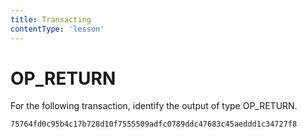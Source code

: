 ```yaml
---
title: Transacting
contentType: 'lesson'
---
```


# OP_RETURN

For the following transaction, identify the output of type OP_RETURN.

```shell
75764fd0c95b4c17b728d10f7555509adfc0789ddc47683c45aeddd1c34727f8
```
